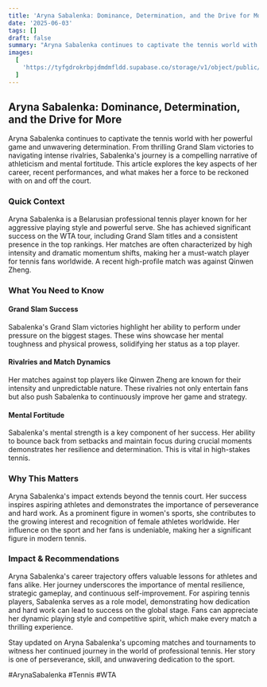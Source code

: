 ```yaml
---
title: 'Aryna Sabalenka: Dominance, Determination, and the Drive for More'
date: '2025-06-03'
tags: []
draft: false
summary: "Aryna Sabalenka continues to captivate the tennis world with her powerful game and unwavering determination. From thrilling Grand Slam victories to navigating intense rivalries, Sabalenka's journey is a compelling narrative of athleticism and mental fortitude. This article explores the key aspects of her career, recent performances, and what makes her a force to be reckoned with on and off the court."
images:
  [
    'https://tyfgdrokrbpjdmdmfldd.supabase.co/storage/v1/object/public/image/2025-06-03-12-04-34-347+02-00.jpg',
  ]
---
```


## Aryna Sabalenka: Dominance, Determination, and the Drive for More

Aryna Sabalenka continues to captivate the tennis world with her powerful game and unwavering determination. From thrilling Grand Slam victories to navigating intense rivalries, Sabalenka's journey is a compelling narrative of athleticism and mental fortitude. This article explores the key aspects of her career, recent performances, and what makes her a force to be reckoned with on and off the court.

### Quick Context

Aryna Sabalenka is a Belarusian professional tennis player known for her aggressive playing style and powerful serve. She has achieved significant success on the WTA tour, including Grand Slam titles and a consistent presence in the top rankings. Her matches are often characterized by high intensity and dramatic momentum shifts, making her a must-watch player for tennis fans worldwide. A recent high-profile match was against Qinwen Zheng.

### What You Need to Know

#### Grand Slam Success

Sabalenka's Grand Slam victories highlight her ability to perform under pressure on the biggest stages. These wins showcase her mental toughness and physical prowess, solidifying her status as a top player.

#### Rivalries and Match Dynamics

Her matches against top players like Qinwen Zheng are known for their intensity and unpredictable nature. These rivalries not only entertain fans but also push Sabalenka to continuously improve her game and strategy.

#### Mental Fortitude

Sabalenka's mental strength is a key component of her success. Her ability to bounce back from setbacks and maintain focus during crucial moments demonstrates her resilience and determination. This is vital in high-stakes tennis.

### Why This Matters

Aryna Sabalenka's impact extends beyond the tennis court. Her success inspires aspiring athletes and demonstrates the importance of perseverance and hard work. As a prominent figure in women's sports, she contributes to the growing interest and recognition of female athletes worldwide. Her influence on the sport and her fans is undeniable, making her a significant figure in modern tennis.

### Impact & Recommendations

Aryna Sabalenka's career trajectory offers valuable lessons for athletes and fans alike. Her journey underscores the importance of mental resilience, strategic gameplay, and continuous self-improvement. For aspiring tennis players, Sabalenka serves as a role model, demonstrating how dedication and hard work can lead to success on the global stage. Fans can appreciate her dynamic playing style and competitive spirit, which make every match a thrilling experience.

Stay updated on Aryna Sabalenka's upcoming matches and tournaments to witness her continued journey in the world of professional tennis. Her story is one of perseverance, skill, and unwavering dedication to the sport.

#ArynaSabalenka #Tennis #WTA
